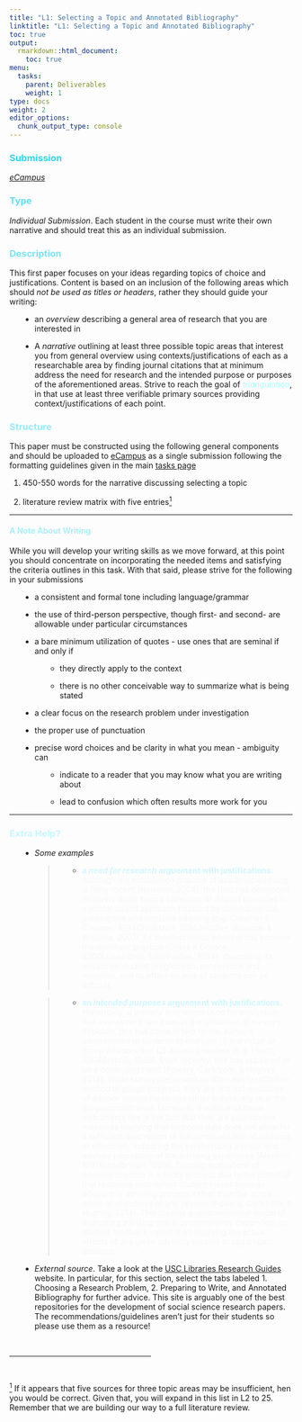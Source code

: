 ```yaml
---
title: "L1: Selecting a Topic and Annotated Bibliography"
linktitle: "L1: Selecting a Topic and Annotated Bibliography"
toc: true
output:
  rmarkdown::html_document:
    toc: true
menu:
  tasks:
    parent: Deliverables
    weight: 1
type: docs
weight: 2
editor_options: 
  chunk_output_type: console
---
```


<style>
ul {
    margin-left: 1.5em
}
</style>

### <span style="color:#35d6ed">Submission</span>
<i>[eCampus](https://ecampus.wvu.edu)</i>

### <span style="color:#65ddef">Type</span>

<i>Individual Submission</i>. Each student in the course must write their own narrative and should treat this as an individual submission. 

### <span style="color:#7ae5f5">Description</span>

This first paper focuses on your ideas regarding topics of choice and justifications. Content is based on an inclusion of the following areas which should *not be used as titles or headers*, rather they should guide your writing:

-	an *overview* describing a general area of research that you are interested in

- A *narrative* outlining at least three possible topic areas that interest you from general overview using contexts/justifications of each as a researchable area by finding journal citations that at minimum address the need for research and the intended purpose or purposes of the aforementioned areas. Strive to reach the goal of <span style="color:#a9fdfa">*triangulation*</span>, in that use at least three verifiable primary sources providing context/justifications of each point.

### <span style="color:#97ebf4">Structure</span>

This paper must be constructed using the following general components and should be uploaded to [eCampus](https://ecampus.wvu.edu/) as a single submission following the formatting guidelines given in the main [tasks page](/tasks/#formatting)

1.	450-550 words for the narrative discussing selecting a topic

2.	literature review matrix with five entries<a href="#1"><sup>1</sup></a>

----

#### <span style="color:#abeff6">A Note About Writing</span>

While you will develop your writing skills as we move forward, at this point you should concentrate on incorporating the needed items and satisfying the criteria outlines in this task. With that said, please strive for the following in your submissions

-	a consistent and formal tone including language/grammar

-	the use of third-person perspective, though first- and second- are allowable under particular circumstances

-	a bare minimum utilization of quotes - use ones that are seminal if and only if 

    - they directly apply to the context
  
    - there is no other conceivable way to summarize what is being stated

-	a clear focus on the research problem under investigation

-	the proper use of punctuation

-	precise word choices and be clarity in what you mean - ambiguity can
  
    - indicate to a reader that you may know what you are writing about
  
    - lead to confusion which often results more work for you

----

### <span style="color:#c9f6ff">Extra Help?</span>

- *Some examples*

    >- <b><span style="color:#d3f7ff">a *need for research* arguement with justifications.</span></b><span style="color:#f7f7f7"> Although the established practice of academic advising is fairly recent (Harrison, 2004), the field has developed relatively quick from a collection of disjoint practices to a model-based approach founded by developmental, prescriptive and intrusive advising (e.g. Creamer & Creamer, 1994Crookston, 1994Jeschke, Johnson & Williams, 2001). As developmental advising has become the dominant practice (Grites & Gordon, 2000Lowenstein, 1999Pardee, 1994), describing its impact on student progression, persistence and retention, and its effect on sets of students can be difficult.</span>

    >- <b><span style="color:#d3f7ff">an *intended purposes* arguement with justifications.</span></b><span style="color:#f7f7f7"> Historically, a primary instrument used for evaluation and assessment has been in the utilization of surveys. Typically, this has come in two forms: surveys administered to students to evaluate (1) individual or group advisors and (2) advising centers (e.g. Lynch, 2004Srebnik, 1988). Even recently, this has appeared to be a continuing trend (Powers, Carlstrom, & Hughey, 2014). While surveys represent an often easily utilizable method to gauge progress, they are indirect measures of advisor impact measured either individually or at the programmatic level. Moreover, the value of these instruments lies in the fact that they are assessment measures implying that outcome data does not allow for a sufficient description of the perceived role of advisors or effectively indicating the synthesizing advisor and advisee perception of the advising experience (Alexitch, 1997Broadbridge, 1996). Trusting evaluations of advising practice is a tricky process due to the potential that response sets reflect student biases towards advisors or advising process, rather than the actual intent or objectives of any session (Powers, Carlstrom, & Hughey, 2014). This creates a unidimensional model of evaluating advising that is predominantly dependent on student feedback, rather than studying the actual effects of any given advising session or saggregate sessions.</span>

- *External source*. Take a look at the [USC Libraries Research Guides](http://libguides.usc.edu/writingguide/academicwriting) website. In particular, for this section, select the tabs labeled 1. Choosing a Research Problem, 2. Preparing to Write, and Annotated Bibliography for further advice. This site is arguably one of the best repositories for the development of social science research papers. The recommendations/guidelines aren’t just for their students so please use them as a resource!

<br>
<hr align="center" width="50%">
<br>

<a id="1" href="#" onclick="history.back();" style="font-size:14px;"><sup>1</sup></a> <a style="font-size:14px;"> If it appears that five sources for three topic areas may be insufficient, hen you would be correct. Given that, you will expand in this list in L2 to 25. Remember that we are building our way to a full literature review.</a>
